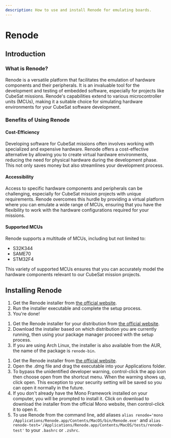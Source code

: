```yaml
---
description: How to use and install Renode for emulating boards.
---
```


# Renode

## Introduction
### What is Renode?
Renode is a versatile platform that facilitates the emulation of hardware components and their peripherals. It is an invaluable tool for the development and testing of embedded software, especially for projects like CubeSat missions. Renode's capabilities extend to various microcontroller units (MCUs), making it a suitable choice for simulating hardware environments for your CubeSat software development.

### Benefits of Using Renode
#### Cost-Efficiency
Developing software for CubeSat missions often involves working with specialized and expensive hardware. Renode offers a cost-effective alternative by allowing you to create virtual hardware environments, reducing the need for physical hardware during the development phase. This not only saves money but also streamlines your development process.

#### Accessibility
Access to specific hardware components and peripherals can be challenging, especially for CubeSat mission projects with unique requirements. Renode overcomes this hurdle by providing a virtual platform where you can emulate a wide range of MCUs, ensuring that you have the flexibility to work with the hardware configurations required for your missions.

#### Supported MCUs
Renode supports a multitude of MCUs, including but not limited to:

- S32K344
- SAME70
- STM32F4

This variety of supported MCUs ensures that you can accurately model the hardware components relevant to our CubeSat mission projects.

## Installing Renode

<Tabs>
  <TabItem value="windows" label="Windows" default>


  1. Get the Renode installer from [the official website](https://renode.io/#downloads).
  2. Run the installer executable and complete the setup process.
  3. You're done!


  </TabItem>
  <TabItem value="linux" label="Linux (Ubuntu, Fedora, or Arch)">
    

  1. Get the Renode installer for your distribution from [the official website](https://renode.io/#downloads).
  2. Download the installer based on which distribution you are currently running, then using your package manager proceed with the setup process.    
  3. If you are using Arch Linux, the installer is also available from the AUR, the name of the package is `renode-bin`.


  </TabItem>
  <TabItem value="macOS" label="macOS">


  1. Get the Renode installer from [the official website](https://renode.io/#downloads).
  2. Open the .dmg file and drag the executable into your Applications folder.
  3. To bypass the unidentified developer warning, control-click the app icon then choose open from the shortcut menu. When the warning shows up, click open. This exception to your security setting will be saved so you can open it normally in the future.
  4. If you don't already have the Mono Framework installed on your computer, you will be prompted to install it. Click on download to download the installer from the official Mono website, then control-click it to open it.
  5. To use Renode from the command line, add aliases `alias renode='mono /Applications/Renode.app/Contents/MacOS/bin/Renode.exe'` and `alias renode-test='/Applications/Renode.app/Contents/MacOS/tests/renode-test'` to your `.bashrc` or `.zshrc`.


  </TabItem>
</Tabs>
